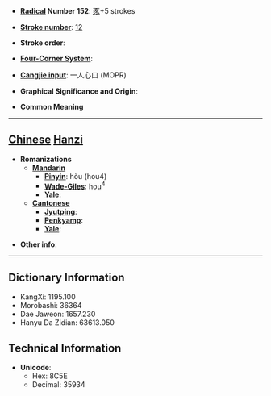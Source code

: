 * '''[[Wiktionary:Chinese radical index| Radical]] Number 152''': [[Wiktionary:Chinese radical index 豕|豕]]+5 strokes

* '''[[Wiktionary:Chinese total strokes index|Stroke number]]''': [[Wiktionary:Chinese total strokes index 12|12]]

* '''Stroke order''': 

* '''[[Wiktionary:Chinese four corner index|Four-Corner System]]''': 

* '''[[Wiktionary:Chinese Cangjie index|Cangjie input]]''': 一人心口 (MOPR)

* '''Graphical Significance and Origin''': 

* '''Common Meaning'''

----

== [[Chinese]] [[Hanzi]] ==

* '''Romanizations'''
** '''[[Mandarin]]'''
*** '''[[Pinyin]]''': hòu (hou4)
*** '''[[Wade-Giles]]''': hou<sup>4</sup>
*** '''[[Yale]]''': 
** '''[[Cantonese]]'''
*** '''[[Jyutping]]''':
*** '''[[Penkyamp]]''': 
*** '''[[Yale]]''': 

* '''Other info''': 

----

== Dictionary Information ==

* KangXi: 1195.100
* Morobashi: 36364
* Dae Jaweon: 1657.230
* Hanyu Da Zidian: 63613.050

== Technical Information ==

* '''Unicode''':
** Hex: 8C5E
** Decimal: 35934